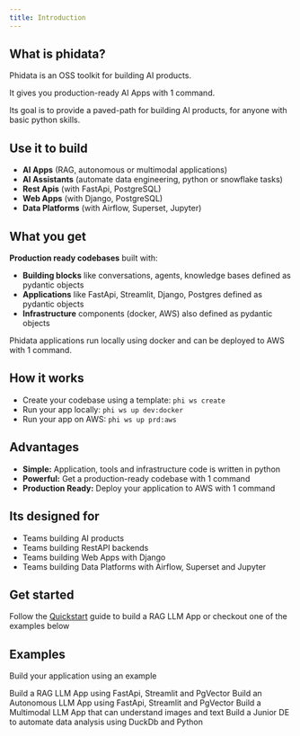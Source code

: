 ```yaml
---
title: Introduction
---
```


## What is phidata?

Phidata is an OSS toolkit for building AI products.

It gives you production-ready AI Apps with 1 command.

Its goal is to provide a paved-path for building AI products, for anyone with basic python skills.

## Use it to build

- **AI Apps** (RAG, autonomous or multimodal applications)
- **AI Assistants** (automate data engineering, python or snowflake tasks)
- **Rest Apis** (with FastApi, PostgreSQL)
- **Web Apps** (with Django, PostgreSQL)
- **Data Platforms** (with Airflow, Superset, Jupyter)

## What you get

**Production ready codebases** built with:

- **Building blocks** like conversations, agents, knowledge bases defined as pydantic objects
- **Applications** like FastApi, Streamlit, Django, Postgres defined as pydantic objects
- **Infrastructure** components (docker, AWS) also defined as pydantic objects

Phidata applications run locally using docker and can be deployed to AWS with 1 command.

## How it works

- Create your codebase using a template: `phi ws create`
- Run your app locally: `phi ws up dev:docker`
- Run your app on AWS: `phi ws up prd:aws`

## Advantages

- **Simple:** Application, tools and infrastructure code is written in python
- **Powerful:** Get a production-ready codebase with 1 command
- **Production Ready:** Deploy your application to AWS with 1 command

## Its designed for

- Teams building AI products
- Teams building RestAPI backends
- Teams building Web Apps with Django
- Teams building Data Platforms with Airflow, Superset and Jupyter

## Get started

Follow the [Quickstart](/quickstart/run-local) guide to build a RAG LLM App or checkout one of the examples below

## Examples

Build your application using an example

<CardGroup cols={2}>
  <Card title="RAG LLM App" icon="books" href="examples/ai/rag-llm-app">
    Build a RAG LLM App using FastApi, Streamlit and PgVector
  </Card>
  <Card title="Autonomous LLM App" icon="ghost" href="examples/ai/auto-llm-app">
    Build an Autonomous LLM App using FastApi, Streamlit and PgVector
  </Card>
  <Card
    title="Multimodal LLM App"
    icon="camera"
    href="examples/ai/multimodal-llm-app"
  >
    Build a Multimodal LLM App that can understand images and text
  </Card>
  <Card
    title="Junior Data Engineer"
    icon="sparkles"
    href="examples/ai/junior-de"
  >
    Build a Junior DE to automate data analysis using DuckDb and Python
  </Card>
</CardGroup>
